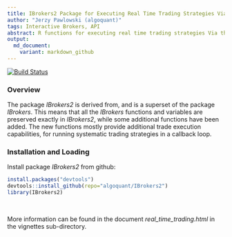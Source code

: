 ```yaml
---
title: IBrokers2 Package for Executing Real Time Trading Strategies Via the API of Interactive Brokers
author: "Jerzy Pawlowski (algoquant)"
tags: Interactive Brokers, API
abstract: R functions for executing real time trading strategies Via the API of Interactive Brokers.  The package *IBrokers2* is derived from *IBrokers*, and is fully backward compatible with it.
output:
  md_document:
    variant: markdown_github
---
```


[![Build Status](https://travis-ci.org/algoquant/IBrokers2.svg?branch=master)](https://travis-ci.org/algoquant/IBrokers2)


### Overview

The package *IBrokers2* is derived from, and is a superset of the package *IBrokers*. This means that all the *IBrokers* functions and variables are preserved exactly in *IBrokers2*, while some additional functions have been added.  The new functions mostly provide additional trade execution capabilities, for running systematic trading strategies in a callback loop.


### Installation and Loading

Install package *IBrokers2* from github:  
```r
install.packages("devtools")
devtools::install_github(repo="algoquant/IBrokers2")
library(IBrokers2)
```
<br>

More information can be found in the document *real_time_trading.html* in the vignettes sub-directory.

